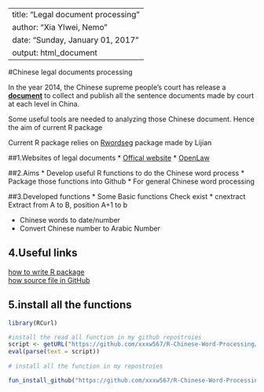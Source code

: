 
---
title: "Legal document processing"
author: "Xia YIwei, Nemo"
date: "Sunday, January 01, 2017"
output: html_document
---

#Chinese legal documents processing

In the year 2014, the Chinese supreme people's court has release a **[document](http://www.chinacourt.org/article/detail/2013/11/id/1152212.shtml)** to collect and publish all the sentence documents made by court at each level in China.  

Some useful tools are needed to analyzing those Chinese document. Hence the aim of current R package  

Current R package relies on [Rwordseg](https://github.com/lijian13/Rwordseg) package made by Lijian



##1.Websites of legal documents
* [Offical website](http://wenshu.court.gov.cn/)
* [OpenLaw](http://openlaw.cn/)

##2.Aims 
* Develop useful R functions to do the Chinese word process 
* Package those functions into Github
* For general Chinese word processing  

##3.Developed functions
* Some Basic functions
  Check exist
*  cnextract  
Extract from A to B,  position A+1 to b  


* Chinese words to date/number
* Convert Chinese number to Arabic Number

## 4.Useful links

[how to write R package](http://cos.name/2011/05/write-r-packages-like-a-ninja/)  
[how source file in GitHub](https://github.com/opetchey/RREEBES/wiki/Reading-data-and-code-from-an-online-github-repository)


## 5.install all the functions
```r

library(RCurl)

#install the read all function in my github repostroies
script <- getURL("https://github.com/xxxw567/R-Chinese-Word-Processing/blob/master/fun_install_github.R", ssl.verifypeer = FALSE)
eval(parse(text = script))
 
# install all the function in my repostroies

fun_install_github("https://github.com/xxxw567/R-Chinese-Word-Processing/tree/master/R")

```

